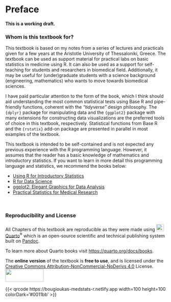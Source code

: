 # Preface {.unnumbered}


**This is a working draft.**


### Whom is this textbook for?

This textbook is based on my notes from a series of lectures and practicals given for a few years at the Aristotle University of Thessaloniki, Greece. The textbook can be used as support material for practical labs on basic statistics in medicine using R. It can also be used as a support for self-teaching for students and researchers in biomedical field. Additionally, it may be useful for (under)graduate students with a science background (engineering, mathematics) who wants to move towards biomedical sciences.

I have paid particular attention to the form of the book, which I think should aid understanding the most common statistical tests using Base R and pipe-friendly functions, coherent with the *"tidyverse"* design philosophy. The `{dplyr}` package for manipulating data and the `{ggplot2}` package with many extensions for constructing data visualizations are the preferred tools of choice in this textbook, respectively. Statistical functions from Base R and the `{rstatix}` add-on package are presented in parallel in most examples of the textbook.

::: callout-tip
This textbook is intended to be self-contained and is not expected any previous experience with the R programming language. However, it assumes that the reader has a basic knowledge of mathematics and introductory statistics. If you want to learn in more detail this programming language and statistics, we recommend the books below:

-   [Using R for Introductory Statistics](https://www.routledge.com/Using-R-for-Introductory-Statistics/Verzani/p/book/9781466590731)
-   [R for Data Science](https://r4ds.had.co.nz/)
-   [ggplot2: Elegant Graphics for Data Analysis](https://ggplot2-book.org/)
-   [Practical Statistics for Medical Research](https://www.routledge.com/Practical-Statistics-for-Medical-Research/Altman/p/book/9780412276309)
:::

 

### Reproducibility and License

All Chapters of this textbook are reproducible as they were made using ![](images/quarto.png){width="24" height="22"} [Quarto](https://quarto.org/)^®^ which is an open-source scientific and technical publishing system built on [Pandoc](https://pandoc.org/).

To learn more about Quarto books visit <https://quarto.org/docs/books>.

The **online version** of the textbook is **free to use**, and is licensed under the [Creative Commons Attribution-NonCommercial-NoDerivs 4.0](https://creativecommons.org/licenses/by-nc-nd/4.0/) License. ![](images/license.png){width="120" height="40"}

{{< qrcode https://bougioukas-medstats-r.netlify.app width=100 height=100 colorDark='#0011bb' >}}
